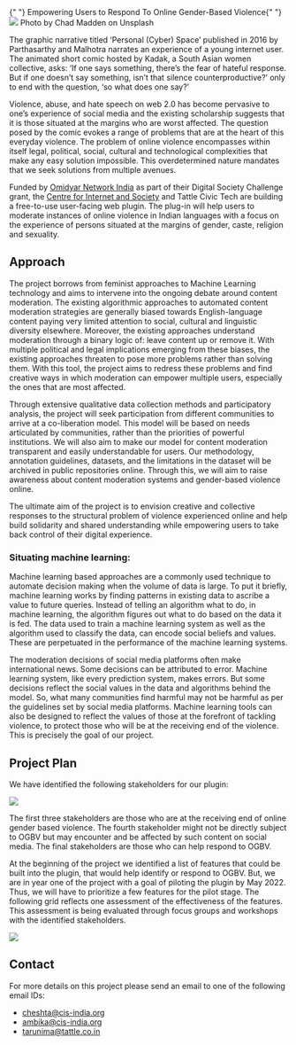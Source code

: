 
<Heading level={2}>
  {" "}
  Empowering Users to Respond To Online Gender-Based Violence{" "}
</Heading>
<Box>
  <Box fill background="black" round="xsmall">
    <Image fit="contain" src={"/products/ogbv-cover.jpg"} />
  </Box>
  <Box fill alignContent={'right'}>
    <Text size={'xsmall'} alignSelf="end">Photo by Chad Madden on Unsplash</Text>
  </Box>
</Box>

The graphic narrative titled ‘Personal (Cyber) Space’ published in 2016 by Parthasarthy and Malhotra narrates an experience of a young internet user. The animated short comic hosted by Kadak, a South Asian women collective, asks: ‘If one says something, there’s the fear of hateful response. But if one doesn’t say something, isn’t that silence counterproductive?’ only to end with the question, ‘so what does one say?’

Violence, abuse, and hate speech on web 2.0 has become pervasive to one’s experience of social media and the existing scholarship suggests that it is those situated at the margins who are worst affected. The question posed by the comic evokes a range of problems that are at the heart of this everyday violence. The problem of online violence encompasses within itself legal, political, social, cultural and technological complexities that make any easy solution impossible. This overdetermined nature mandates that we seek solutions from multiple avenues.

Funded by [Omidyar Network India](https://www.omidyarnetwork.in/) as part of their Digital Society Challenge grant, the [Centre for Internet and Society](https://cis-india.org/) and Tattle Civic Tech are building a free-to-use user-facing web plugin. The plug-in will help users to moderate instances of online violence in Indian languages with a focus on the experience of persons situated at the margins of gender, caste, religion and sexuality.

## Approach

The project borrows from feminist approaches to Machine Learning technology and aims to intervene into the ongoing debate around content moderation. The existing algorithmic approaches to automated content moderation strategies are generally biased towards English-language content paying very limited attention to social, cultural and linguistic diversity elsewhere. Moreover, the existing approaches understand moderation through a binary logic of: leave content up or remove it. With multiple political and legal implications emerging from these biases, the existing approaches threaten to pose more problems rather than solving them. With this tool, the project aims to redress these problems and find creative ways in which moderation can empower multiple users, especially the ones that are most affected.

Through extensive qualitative data collection methods and participatory analysis, the project will seek participation from different communities to arrive at a co-liberation model. This model will be based on needs articulated by communities, rather than the priorities of powerful institutions. We will also aim to make our model for content moderation transparent and easily understandable for users. Our methodology, annotation guidelines, datasets, and the limitations in the dataset will be archived in public repositories online. Through this, we will aim to raise awareness about content moderation systems and gender-based violence online.

The ultimate aim of the project is to envision creative and collective responses to the structural problem of violence experienced online and help build solidarity and shared understanding while empowering users to take back control of their digital experience.

### Situating machine learning:
Machine learning based approaches are a commonly used technique to automate decision making when the volume of data is large. To put it briefly, machine learning works by finding patterns in existing data to ascribe a value to future queries. Instead of telling an algorithm what to do, in machine learning, the algorithm figures out what to do based on the data it is fed. The data used to train a machine learning system as well as the algorithm used to classify the data, can encode social beliefs and values. These are perpetuated in the performance of the machine learning systems. 

The moderation decisions of social media platforms often make international news. Some decisions can be attributed to error. Machine learning system, like every prediction system, makes errors. But some decisions reflect the social values in the data and algorithms behind the model. So, what many communities find harmful may not be harmful as per the guidelines set by social media platforms. 
Machine learning tools can also be designed to reflect the values of those at the forefront of tackling violence, to protect those who will be at the receiving end of the violence. This is precisely the goal of our project. 


## Project Plan
We have identified the following stakeholders for our plugin:


<Box fill background="black" round="xsmall">
  <Image fit="contain" src={"/products/OGBV_Stakeholders.png"} />
</Box>
 

The first three stakeholders are those who are at the receiving end of online gender based violence. The fourth stakeholder might not be directly subject to OGBV but may encounter and be affected by such content on social media. The final stakeholders are those who can help respond to OGBV.

At the beginning of the project we identified a list of features that could be built into the plugin, that would help identify or respond to OGBV. But, we are in year one of the project with a goal of piloting the plugin by May 2022. Thus, we will have to prioritize a few features for the pilot stage. The following grid reflects one assessment of the effectiveness of the features. This assessment is being evaluated through focus groups and workshops with the identified stakeholders. 

<Box fill background="black" round="xsmall">
  <Image fit="contain" src={"/products/OGBV_Plugin_Features.pn"} />
</Box>

## Contact
For more details on this project please send an email to one of the following email IDs:
* cheshta@cis-india.org
* ambika@cis-india.org
* tarunima@tattle.co.in


